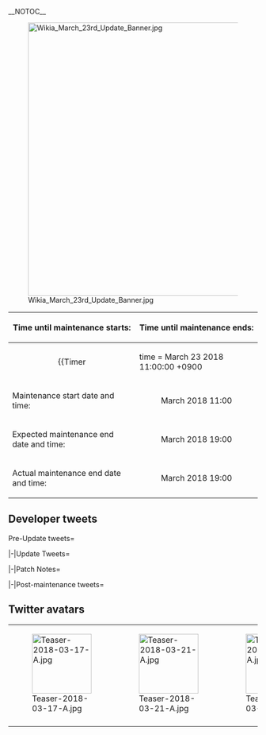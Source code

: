 __NOTOC__

<div style="float:right">{{Edit|Partials/Updates/2018 March {{Ordinal|23}}}}</div>

{{clear}}
[[File:Wikia_March_23rd_Update_Banner.jpg|center|550px|frameless|link=]]
{| class="wikitable"
!Time until maintenance starts:
!Time until maintenance ends:
|-
| align="center" |{{Timer
|time = March 23 2018 11:00:00 +0900
|style = font-weight:bold;
|endClass = Maintstarts
|endText = '''Maintenance has begun.'''}}
| align="center" |{{Timer
|time = March 23 2018 19:00:00 +0900
|style = font-weight:bold;
|endClass = Maintends
|endText = '''Maintenance has ended.'''}}
|-
! scope="row" | Maintenance start date and time:
| align="center" | March {{Ordinal|23}} 2018 11:00
|-
! scope="row" | Expected maintenance end date and time:
| align="center" | March {{Ordinal|23}} 2018 19:00
|-
! scope="row" | Actual maintenance end date and time:
| align="center" | March {{Ordinal|23}} 2018 19:00
|}

{{:Partials/Updates/2018_March_{{Ordinal|23}}/Content|thread=true}}

== Developer tweets ==
<tabber>Pre-Update tweets=
{{MultiTweet
|MultiTweetID = preUpdate
|color = #ace
|title = Pre Update

|link01 = https://twitter.com/KanColle_STAFF/status/975537410283991040
|JP01 = 現在「艦これ」運営鎮守府では、次回以降のアップデートの準備を進めています。佐世保の時雨、呉の雪風と並ぶ、歴戦の駆逐艦「磯風」。そして、その僚艦で共に戦艦「大和」とあの最後の出撃に参加、空を覆う敵機の群れと戦い、未帰還となった彼女。「改」の対空改装【乙改】を実装準備中です！
|EN01 = Currently KanColle Development Team is under the preparation for the release of the next update. The Destroyer 'Isokaze' who had a long term service along Shigure of Sasebo and Yukikaze of Kure. She who was an ally ship to have gone on the Final Sortie with Battleship Yamato and was unable to return after facing a sky fully covered with enemy aircrafts.
We are expected to implement an update of her to receive an Anti-Air specialized Kai Remodel: the Kai B Remodel!
|TL01 = [[User:Shinhwalee|Shinhwalee]]

|link02 = https://twitter.com/KanColle_STAFF/status/976271597731393537
|JP02 = 現在「艦これ」運営鎮守府では、次回「艦これ」稼働全サーバ群メンテナンス＆アップデートの準備を鋭意進めています。次回メンテは【3/23(金) AM11:00】開始予定です。同メンテ突入を以て、冬イベ2018：期間限定海域【捷号決戦！邀撃、レイテ沖海戦(後篇)】は、全作戦完了です。ご留意下さい！
|EN02 = 
|TL02 = 

|link03 = https://twitter.com/KanColle_STAFF/status/976274689352806401
|JP03 = 明後日実施のメンテナンスに伴うアップデートの準備を進めています。歴戦の名駆逐艦「磯風」らと共に第ニ水雷戦隊の一翼として戦艦「大和」最後の出撃を護衛、空を覆う敵艦載機の群れと交戦、未帰還となった第17駆逐隊の一隻。同アプデでは彼女の「改」対空強化改装、【乙改】を実装予定です！
|EN03 = 
|TL03 = 

|link04 = https://twitter.com/KanColle_STAFF/status/976619312206065664
|JP04 = 次回「艦これ」稼働全サーバ群メンテナンス＆アップデートを、明日【3/23(金) 11:00】より実施予定です。同作業完了は【19:00】を予定しています。同メンテ突入時を以て、「艦これ」冬イベント2018：期間限定海域【捷号決戦！邀撃、レイテ沖海戦(後篇)】は全作戦完了となります。
|EN04 = 
|TL04 = 

|link05 = https://twitter.com/KanColle_STAFF/status/976620410434338817
|JP05 = 捷一号作戦レイテ沖海戦、既に作戦を完了している提督の皆さん、大変お疲れさまでした！　現在同作戦海域にて作戦行動中の提督の皆さん、ラストスパート、奮闘と勝利をお祈り致します！　全作戦完了は、明日【3/23(金) AM11:00】の稼働全サーバ群メンテナンス＆アップデート突入時です。
|EN05 = 
|TL05 = 

|link06 = https://twitter.com/KanColle_STAFF/status/976980563675381760
|JP06 = 「艦これ」稼働全サーバ群は、本日この後【11:00】よりメンテナンス＆アップデートを実施致します。同全作業完了は【19:00】を予定しています。本メンテ突入を以て、冬イベ2018：期間限定海域【捷号決戦！邀撃、レイテ沖海戦(後篇)】は、全作戦完了です。提督の皆さん、大変お疲れさまでした！
|EN06 = 
|TL06 = 

|link07 = https://twitter.com/KanColle_STAFF/status/977001375413321728
|JP07 = 本日この後【11:00】より「艦これ」稼働全サーバ群は、メンテナンス＆アップデートに突入致します。同全作業完了は、【19:00】を予定しています。提督の皆さん、ブラウザを閉じ、「艦これ」を一旦終了させて頂きますと幸いです。
|EN07 = 
|TL07 = 

|link08 = 
|JP08 = 
|EN08 = 
|TL08 = 

|link09 = 
|JP09 = 
|EN09 = 
|TL09 = 

|link10 = 
|JP10 = 
|EN10 = 
|TL10 =

|link11 = 
|JP11 = 
|EN11 = 
|TL11 = 

|link12 = 
|JP12 = 
|EN12 = 
|TL12 = 

|link13 = 
|JP13 = 
|EN13 = 
|TL13 = 

|link14 = 
|JP14 = 
|EN14 = 
|TL14 = 

|link15 = 
|JP15 = 
|EN15 = 
|TL15 = 

|link16 = 
|JP16 = 
|EN16 = 
|TL16 = 

|link17 = 
|JP17 = 
|EN17 = 
|TL17 = 

|link18 = 
|JP18 = 
|EN18 = 
|TL18 = 

|link19 = 
|JP19 = 
|EN19 = 
|TL19 = 

|link20 = 
|JP20 = 
|EN20 = 
|TL20 = 

|link21 = 
|JP21 = 
|EN21 = 
|TL21 = 

|link22 = 
|JP22 = 
|EN22 = 
|TL22 = 

|link23 = 
|JP23 = 
|EN23 = 
|TL23 = 

|link24 = 
|JP24 = 
|EN24 = 
|TL24 = 

|link25 = 
|JP25 = 
|EN25 = 
|TL25 = 

|link26 = 
|JP26 = 
|EN26 = 
|TL26 = 

|link27 = 
|JP27 = 
|EN27 = 
|TL27 = 

|link28 = 
|JP28 = 
|EN28 = 
|TL28 = 

|link29 = 
|JP29 = 
|EN29 = 
|TL29 = 

|link30 = 
|JP30 = 
|EN30 = 
|TL30 = 
}}

|-|Update Tweets=
{{MultiTweet
|MultiTweetID = Update
|color = #ace
|title = Update

|link01 = https://twitter.com/KanColle_STAFF/status/977004100570177536
|JP01 = メンテナンス状況：メンテナンス作業、開始しました！
「艦これ」稼働全サーバ群はメンテナンス作業に突入しました。本メンテ開始を以て、今季冬イベ、そして【捷一号作戦】、全作戦完了しました！
捷号決戦に参加された全ての提督の皆さん、大変お疲れさまでした！…ありがとうございました！
|EN01 = 
|TL01 = 

|link02 = https://twitter.com/KanColle_STAFF/status/977041790879477761
|JP02 = メンテナンス状況：稼働各サーバ群はメンテナンス作業実施中です。
現在「艦これ」稼働全サーバ群は、メンテナンス＆アップデート作業を実施中です。作業は中盤のシークエンスに移行中です。本メンテを以て、第一期【捷一号作戦】は全作戦完了しました！提督の皆さん、大変お疲れさまでした！
|EN02 = 
|TL02 = 

|link03 = https://twitter.com/KanColle_STAFF/status/977063212934823936
|JP03 = メンテナンス状況：稼働各サーバ群はメンテナンス作業実施中です。
現在「艦これ」稼働全サーバ群はメンテナンス作業実施中です。作業は中盤のシークエンスに移行中です。本メンテに伴うアップデートでは、少しだけ時期外れですが…新たに30隻以上の艦娘【お返し御礼】等なども実装予定です！
|EN03 = 
|TL03 = 

|link04 = https://twitter.com/KanColle_STAFF/status/977068422931537921
|JP04 = 新たに30隻以上の艦娘【お返し御礼】ボイス等も実装予定…です！
"ボイス"が入らなかった…こちら補足です。
軽巡「矢矧」の佐世保鎮守府【帰郷】ボイスなども実装予定です。少しだけお楽しみに！
|EN04 = 
|TL04 = 

|link05 = https://twitter.com/KanColle_STAFF/status/977094102389899264
|JP05 = メンテナンス状況：稼働各サーバ群はメンテナンス作業実施中です。
現在「艦これ」稼働全サーバ群はメンテナンス作業実施中です。作業は後半のシークエンスに移りました。本メンテでは、春以降に向けてサーバ群の最適化＆強化を実施します。Android版はシステムのアップデートをお願いします。
|EN05 = 
|TL05 = 

|link06 = https://twitter.com/KanColle_STAFF/status/977107003850948609
|JP06 = メンテナンス状況：予定通り、【19:00】完了の見込みです。
本日実施の「艦これ」稼働全サーバ群メンテナンス＆アップデート、現在最終シークエンスに移行しつつあります。この後18:10前後より、本日のメンテナンスに伴うアップデート情報をお知らせしてまいります。
|EN06 = 
|TL06 = 

|link07 = 
|JP07 = 
|EN07 = 
|TL07 = 

|link08 = 
|JP08 = 
|EN08 = 
|TL08 = 

|link09 = 
|JP09 = 
|EN09 = 
|TL09 = 

|link10 = 
|JP10 = 
|EN10 = 
|TL10 =

|link11 = 
|JP11 = 
|EN11 = 
|TL11 = 

|link12 = 
|JP12 = 
|EN12 = 
|TL12 = 

|link13 = 
|JP13 = 
|EN13 = 
|TL13 = 

|link14 = 
|JP14 = 
|EN14 = 
|TL14 = 

|link15 = 
|JP15 = 
|EN15 = 
|TL15 = 

|link16 = 
|JP16 = 
|EN16 = 
|TL16 = 

|link17 = 
|JP17 = 
|EN17 = 
|TL17 = 

|link18 = 
|JP18 = 
|EN18 = 
|TL18 = 

|link19 = 
|JP19 = 
|EN19 = 
|TL19 = 

|link20 = 
|JP20 = 
|EN20 = 
|TL20 = 

|link21 = 
|JP21 = 
|EN21 = 
|TL21 = 

|link22 = 
|JP22 = 
|EN22 = 
|TL22 = 

|link23 = 
|JP23 = 
|EN23 = 
|TL23 = 

|link24 = 
|JP24 = 
|EN24 = 
|TL24 = 

|link25 = 
|JP25 = 
|EN25 = 
|TL25 = 

|link26 = 
|JP26 = 
|EN26 = 
|TL26 = 

|link27 = 
|JP27 = 
|EN27 = 
|TL27 = 

|link28 = 
|JP28 = 
|EN28 = 
|TL28 = 

|link29 = 
|JP29 = 
|EN29 = 
|TL29 = 

|link30 = 
|JP30 = 
|EN30 = 
|TL30 = 

}}

|-|Patch Notes=
{{MultiTweet
|MultiTweetID = patch
|color = #ace
|title = Patch notes


|link01 = https://twitter.com/KanColle_STAFF/status/977110044796833792
|JP01 = 本日【3/23(金)】実施「艦これ」全サーバ群メンテナンスに伴うアップデート情報をお知らせしていきます。
<br>
01▼【冬イベ2018：期間限定海域】作戦終了
冬イベント2018：【捷号決戦！邀撃、レイテ沖海戦(後篇)】全作戦終了です。本作戦に参加された全ての提督の皆さん、大変お疲れさまでした！
|EN01 = 01▼ 【Limited-time Operation: Winter 2018 Event】 End of Operation
All Operations for the Winter 2018 Event: 【Showdown at Operation Shō-Gō! Battle of Leyte Gulf (Part 2)】 has ended.
For the participant admirals, thank you all for your efforts!
|TL01 = [[User:Shinhwalee|Shinhwalee]]

|link02 = https://twitter.com/KanColle_STAFF/status/977111159001071616
|JP02 = 02▼【捷号章】の授与
冬イベ2018において見事エンガノ沖決戦で敵機動部隊を撃破、レイテ沖海戦に勝利した提督方に、捷一号作戦成功を称える【捷号章】を授与致します。
*捷号章は特別な効果効能はありません。
*授与後、戦績画面に格納されます。
*一部の机家具にさりげなく？飾られます。
|EN02 = 02▼ 【Shō-Gō Medal】 Award
For the Admirals who have obtained victory in the Battle of Leyte Gulf by bravely taking down the Enemy Carrier Task Force in the Final Battle in Cape Engano of the Winter 2018 Event, we shall award you with the 【Shō-Gō Medal】, which represents the sucecss of the Shō-Ichi-Gō Operation.
※The Shō-Gō Medal does not have any special ability.
※It will show on your Profile Screen after distribution.
※It will be casually(?) shown on certain Desk furnitures.
|TL02 = [[User:Shinhwalee|Shinhwalee]]

|link03 = https://twitter.com/KanColle_STAFF/status/977111719825752064
|JP03 = 03▼1YB/2YB/KdMB各戦隊の艦娘【決戦mode】解除
捷一号作戦に参加した第一及び第二遊撃部隊、機動部隊本隊各戦隊の艦娘【決戦mode】が解除されます。エンガノ沖で奮戦した「瑞鶴」、多号作戦を駆け抜けた「島風」などの各艦艇が通常の姿に戻ります。
*艦娘【決戦mode】は図鑑に格納されます。
|EN03 = 03▼ End of 1YB/2YB/KdMB Respective Force's Ship Girl 【Decisive Battle Mode】
The participants of the Shō-Ichi-Gō Operation, the 1st & 2nd Strike Force, the Main Carrier Task Force's respective Ship Girls' 【Decisive Battle Mode】 will come to an end.
The Ships such as Zuikaku who had performed furiously in the Cape Engano, and Shimakaze who had gone through the Ta-Go Operation will return to normal.
※ The Ship Girls' 【Decisive Battle Mode】 will be saved in the Library.
|TL03 = [[User:Shinhwalee|Shinhwalee]]

|link04 = https://twitter.com/KanColle_STAFF/status/977112361671643136
|JP04 = 04▼艦娘特別【帰投】ボイスを期間限定実装！
艦娘「捷一号作戦」及び「決戦」ボイス実装終了に共に、「瑞鶴」「金剛」「浦風」「高雄」「愛宕」などに艦娘特別【帰投】ボイスを実装します。今は静かに…どうか休んでください。
*【捷一号作戦】ボイスの一部は、今後艦娘図鑑に格納予定です。
|EN04 = 04▼ Ship Girls' Special 【Return】 Limited-time Voiceline Implementation!
With the End of the Ship Girls' Shō-Ichi-Gō Operation and Decisive Battle Voiceline contents, 
Zuikaku, Kongou, Urakaze, Takao, Atago and etc. will receive a special 【Return】 Voiceline Content.
Please take a good rest for now...
※Certain Voicelines from the 【Shō-Ichi-Gō Operation】 will be saved later under the Ship Girls Library.
|TL04 = [[User:Shinhwalee|Shinhwalee]]

|link05 = https://twitter.com/KanColle_STAFF/status/977113833364889600
|JP05 = 05▼「大井」「北上」に【鎮守府巡り】ボイスを期間限定実装！
大井っちと北上さまに【鎮守府巡り】ボイスを期間限定実装です。かつて鎮守府があったエリア、港や街をぶらりと散策するのも愉しいものです。いつか機会があれば、それぞれの鎮守府跡をぜひ艦娘たちと巡ってみてくださいね…！
|EN05 = 05▼ Limited-time 【Naval Base Tour】 Voicelines Content for Kitakami & Ooi.
Ooi and Kitakami will receive the 【Naval Base Tour】 Limited-time Voiceline.
It will be enjoyable to take a walk in the area where there used to be a Naval Headquarters, and the distance to the Sea Ports.
If you have an opportunity, please take a tour of the remains of each Naval Bases with the Ship Girls! 
|TL05 = [[User:Shinhwalee|Shinhwalee]]

|link06 = https://twitter.com/KanColle_STAFF/status/977114518370205696
|JP06 = 06▼「矢矧」「阿賀野」に佐世保鎮守府【帰郷】ボイスを期間限定実装！
戦いを終え、久しぶりに故郷「佐世保」に帰投した軽巡「阿賀野」と「矢矧」。佐世保に帰郷した二人のオフ時間の母港ボイス、期間限定実装です。機会があれば、「武蔵」の故郷も近い佐世保にもぜひ訪れてみてください。
|EN06 = 06▼ Yahagi & Agano's Sasebo Naval Base 【Return】 Limited-time Voicelines Content!
The Light Cruiseres Agano and Yahagi who had returned back to their home 'Sasebo' after a hard battle.
We will implement the Headquarters Voiceline content for the Two Girls who had returned to Sasebo, taking a good break.
If you have the opportunity, we hope that you would be able to take a visit to Sasebo which is also the home of Musashi.
|TL06 = [[User:Shinhwalee|Shinhwalee]]

|link07 = https://twitter.com/KanColle_STAFF/status/977115257473679360
|JP07 = 07▼「伊勢」「日向」に艦娘【オフタイム】ボイスを期間限定実装！
「捷一号作戦」を終えて帰投した「伊勢」「日向」に艦娘【オフタイム】ボイスを実装しました。母港でオフの時間を過ごす「伊勢」と「日向」。「日向」は何やら力を貯めている気もします。何気にこちらも少しだけお楽しみに！
|EN07 = 07▼ Ise & Hyuuga's Ship Girl 【Off-Time】 Limited-time Voicelines Content!
The Ship Girl 【Off-Time】 Voicelines will be given to Ise and Hyuuga who had returned from the Shō-Ichi-Gō Operation.
Ise and Hyuuga who are taking a break in the Headquarters.
Hyuuga seems to be saving her strength for some reason.
We hope that you take an interest for this content a bit as well!
|TL07 = [[User:Shinhwalee|Shinhwalee]]

|link08 = https://twitter.com/KanColle_STAFF/status/977116179079708672
|JP08 = 08▼艦娘【お返し御礼】ボイスを実装開始！
少し時期外れですが、艦娘【お返し御礼】ボイス…いわゆるホワイトデーボイスを期間限定実装開始です！例年分に加え、「海防艦」はもちろん、「Гангут」「Ташкент」「Richelieu」など、30隻以上にも新規実装開始！彼女たちの嬉しい声もお楽しみに！
|EN08 = 08▼ Ship Girls' 【Gift of Gratitude】 Limited-time Voicelines Content!
Although it's slightly out of timing, the Ship Girls' 【Gift of Gratitude】 Voicelines...
We will implement the limited-time content of the White Day Voicelines!
Along with the annual content, with the Coastal Defense Ships, Gangut, Tashkent, Richelieu and etc. of more than 30 Ship Girls' will receive the new Voiceline content!
Please look forward to the Happy Girls' voicelines!
|TL08 = [[User:Shinhwalee|Shinhwalee]]

|link09 = https://twitter.com/KanColle_STAFF/status/977116779813027840
|JP09 = 09▼【家具屋さん】お品書き「春」の更新 1/2
「家具屋さん」のお品書きが更新され、下記の新家具含む新旧「春」季節家具などが実装されます。
*春の座布団 new!
*春仕様の壁紙
*春色の床
*模様替えお掃除セット
*桜の和のアレンジメント
**桜の開花状況によって、桜の蕾が変化します！
|EN09 = 09▼ Furniture Store 'Spring Season' Content Implementation 1/2
The available products in the Furniture Store has been updated where the following furnitures including new ones will be implemented for the release of New Spring Seasonal Furnitures.
ㆍSpring Futon (NEW!)
ㆍSpring-themed wallpaper
ㆍSpring scenery flooring
ㆍRoom-rearranging cleaning instruments set
ㆍSakura Japanese Arrangements
 ※Depending on the Sakura Flowers' Blooming, the Sakura Flower's Budding will change!
|TL09 = [[User:Shinhwalee|Shinhwalee]]

|link10 = https://twitter.com/KanColle_STAFF/status/977117238267232256
|JP10 = 10▼【家具屋さん】お品書き「春」の更新 2/2
*桜の床
*桜色の壁紙
*お花見窓
*武蔵の掛け軸
*「佐世保鎮守府」掛け軸
*秘書艦と提督の机 new!
**秘書艦によって、日々の執務で何気に大事なあるトコが少しだけ変化する提督の秘書艦の新しい「机」家具です！
|EN10 = 10▼ Furniture Store 'Spring Season' Content Implementation 2/2
ㆍSakura flooring
ㆍPeach Color Wallpaper
ㆍCherry blossom-viewing window
ㆍMusashi's wall scroll
ㆍ"Sasebo Naval Base" scroll
ㆍThe Secretary Ship & Admiral's Desk (NEW!)
※This is a New Desk for the Secretary Ship where depending on who the Secretary Ship is, the important portion of the everyday-duties will change slightly!
|TL10 = [[User:Shinhwalee|Shinhwalee]]

|link11 = https://twitter.com/KanColle_STAFF/status/977117710084489218
|JP11 = 11▼【鎮守府カウンタバー】新艦娘に対応開始！
「鎮守府カウンタバー」が更新され、今冬実装の各新艦娘たちに対応開始します。春も鎮守府カウンターバーをよろしくどうぞ！
※「鎮守府カウンタバー」は特別な家具です。
※飲み物や料理の内容は、秘書艦の嗜好や朝夕などの時間で変化します。
|EN11 = 11▼ 【Naval Base Counter Bar】 New Ship Girls Correspondence!
The Naval Base Counter Bar has been updated, where it will correspond towards the newly released Ship Girls from this Winter.
We hope you the best for the Naval Base Counter Bar for this Spring as well!
※ The Naval Base Counter Bar is a special furniture.
※ The Food and Drinks' content changes depending on the Secretary Ship and the Meal Time.
|TL11 = [[User:Shinhwalee|Shinhwalee]]

|link12 = https://twitter.com/KanColle_STAFF/status/977118468548960256
|JP12 = 12▼【改修工廠(明石の工廠)】新改修メニュー追加実装 1/3
改修工廠(明石の工廠)が拡張され、ある艦娘がサポートすることで
「QF 4.7inch砲 Mk.XII改」
の装備改修が新たに可能になります。
|EN12 = 12▼ 【Akashi's Improvement Arsenal】 New Improvement Menu Addition Update 1/3
The Akashi's Improvement Arsenal has been expanded, where with a certain Ship Girl as the support, the QF 4.7inch Gun Mk.XII Kai will now be available for improvements.
|TL12 = [[User:Shinhwalee|Shinhwalee]]

|link13 = https://twitter.com/KanColle_STAFF/status/977118920044785665
|JP13 = 13▼【改修工廠(明石の工廠)】新改修メニュー追加実装 2/3
改修工廠(明石の工廠)が拡張され、ある艦娘がサポートすることで
「533mm 三連装魚雷」
の装備改修が可能になります。
*同兵装は特に強力な雷撃兵装ではありませんが、北の国の艦艇の装備として地味に有効です。
|EN13 = 13▼ 【Akashi's Improvement Arsenal】 New Improvement Menu Addition Update 2/3
The Akashi's Improvement Arsenal has been expanded, where with a certain Ship Girl as the support, the 533mm Triple Torpedo Mount will now be available for improvements.
※ This equipment isn't really much of a powerful Torpedo, but it may show a slightly better performance on Ships from the Northern Country.
|TL13 = [[User:Shinhwalee|Shinhwalee]]

|link14 = https://twitter.com/KanColle_STAFF/status/977119273771401216
|JP14 = 14▼【改修工廠(明石の工廠)】新改修メニュー追加実装 3/3
改修工廠(明石の工廠)が拡張され、ある艦娘がサポートすることで
「51cm連装砲」
の装備改修が可能になります。
*同兵装は来年度以降のアップデートによって、「試製51cm連装砲」から装備更新することで獲得可能となる予定です。
|EN14 = 14▼ 【Akashi's Improvement Arsenal】 New Improvement Menu Addition Update 3/3
The Akashi's Improvement Arsenal has been expanded, where with a certain Ship Girl as the support, the 51cm Twin Gun Mount will now be available for improvements.
※ This equipment is currently planned to become available to obtain through the remodeling of the Prototype 51cm Twin Gun Mount in an update planned for next year.
|TL14 = [[User:Shinhwalee|Shinhwalee]]

|link15 = https://twitter.com/KanColle_STAFF/status/977119576675598337
|JP15 = 15▼戦艦「武蔵」大型艦建造【建造率】期間限定上昇終了
大和型戦艦二番艦「武蔵」の建造率が、期間限定上昇が本メンテナンスを以て、通常に戻ります。圧倒的な大火力と重装甲を誇る大和型戦艦、引き続き、どうぞよろしくお願い致します！
|EN15 = 15▼ End of the Limited-time Bonus Construction Rate of Musashi in Large Ship Construction
The Yamato-class Battleship 2nd Ship Musashi's construction rate was increased for a limited-time, but through the end of today's Maintenance, it will return to the regular rate.
The Yamato-class Battleships who boast an overwhelming Firepower and heavy armor. We hope you for the best of them!
|TL15 = [[User:Shinhwalee|Shinhwalee]]

|link16 = https://twitter.com/KanColle_STAFF/status/977120027743739905
|JP16 = 16▼改装駆逐艦「初霜」の一部上方修正
改初春型駆逐艦「初霜改二」のパラメータが上方修正され、同艦の
【装甲max】
【火力max】
【対潜】能力
が上方更新されます。
苦しい戦局下を駆け抜け、戦いの終わる直前まで活動を続けていた名駆逐艦。引き続き、どうぞよろしくお願い致します！
|EN16 = 16▼ Remodeled Destroyer Hatsushimo's partial Stats Revision
The Remodeled Hatsuharu-class Destroyer Hatsushimo's parameters have been revised, where this Ship's
MAX Armor, MAX Firepower, and ASW capabilities will be slightly revised.
The Destroyer who had gone through many harsh battles and gave her services until near the end of the war.
We hope you the best for her!
|TL16 = [[User:Shinhwalee|Shinhwalee]]

|link17 = https://twitter.com/KanColle_STAFF/status/977120405818241024
|JP17 = 17▼特型駆逐艦「朧」に艦娘【お出掛けmode】実装開始！
特II型駆逐艦「朧」に艦娘【お出掛けmode】を実装開始します！桜咲く季節になったら、色々なところを艦娘と共に散歩するのもいいですね。特型駆逐艦も引き続き、どうぞよろしくお願い致します！
|EN17 = 17▼ Special Type Destroyer 'Oboro' Ship Girl 【Outing mode】 Update!
The Special Type 2 Destroyer 'Oboro' will receive an update to receive the Ship Girl 【Outing mode】 content!
We think that it will be great for you to take a walk with the Ship Girls with the arrival of the Sakura Flowers Blooming season.
We hope you the best for the Special Type Destroyer!  
|TL17 = [[User:Shinhwalee|Shinhwalee]]

|link18 = https://twitter.com/KanColle_STAFF/status/977120836657192960
|JP18 = 18▼【新任務】の実装 1/2
下記を含む全四種類の【新任務】が実装されます。
*対空兵装の整備拡充
*改装「第十七駆逐隊」、再編始め！
*「第十七駆逐隊」再編任務では、【任務達成ボイス】も同時実装されます。
*同【任務達成ボイス】は今後のアップデートで艦娘図鑑にも格納予定です。
|EN18 = 18▼ 【New Quests】 Update 1/2
We will be implementing an update of 4 New Quests of the following below:
● Reinforcement of the Anti-Air Equipment
● Reorganize the Remodeled 17th Destroyer Division!
※[Reorganize the Remodeled 17th Destroyer Division!] will have a Quest Completion End Voiceline.
※This Voiceline clip will become available in the Library later 
|TL18 = [[User:Shinhwalee|Shinhwalee]]

|link19 = https://twitter.com/KanColle_STAFF/status/977121137032228864
|JP19 = 19▼【新任務】の実装 2/2
下記を含む全四種類の【新任務】が実装されます。
●駆逐隊、特訓始め！   
●精鋭駆逐隊、獅子奮迅！
※各任務の受諾には、それぞれトリガーとなる受諾条件達成が必要です。
※「精鋭駆逐隊、獅子奮迅！」では、選択式で【戦闘詳報】などを獲得することも可能です。
|EN19 = 19▼ 【New Quests】 Update 2/2
We will be implementing an update of 4 New Quests which includes following below:
●Destroyer Squadron, Begin the Special Training!
●Elite Destroyer Squadron, Get Furious!
※To obtain each Quests, you must complete pre-requisite quests to trigger them.
※The Quest 'Elite Destroyer Squadron, Get Furious!' will award you with an 【Action Report】 through a Reward of Choice.
|TL19 = [[User:Shinhwalee|Shinhwalee]]

|link20 = https://twitter.com/KanColle_STAFF/status/977121783827460098
|JP20 = 20▼駆逐艦「浜風」【乙改改装】の実装
敵機の跳梁と脅威に対抗するため、陽炎型駆逐艦「浜風」、その【改】の対空強化if改装【乙改】、「浜風乙改」を実装します。
*同乙改装には、「改装設計図」は不要です。
*同乙改装と同時に、「浜風乙改」以降専用ボイスも更新実装されます。
|EN20 = 20▼ Destroyer 'Hamakaze' Kai-B Remodel Update
To retaliate against the threat of Enemy Aircrafts, an update will be applied for the Kagerou-class Destroyer 'Hamakaze' will receive the "IF" Anti-Air Improvement Kai Remodel, the Kai B remodel.
※ This Type B Remodel does not need a Blueprint.
※ Along with the Type B Remodel, Hamakaze Kai B's exclusive voicelines will be implemented.
|TL20 = [[User:Shinhwalee|Shinhwalee]]

|link21 = https://twitter.com/KanColle_STAFF/status/977122078062080000
|JP21 = 21▼駆逐艦「磯風」【乙改改装】の実装
呉の「雪風」、佐世保の「時雨」と並ぶ歴戦の名駆逐艦「磯風」。彼女の【改】の対空強化if改装【乙改】、「磯風乙改」を実装します！
*同乙改装には、「改装設計図」は不要です。
*同乙改装と同時に、「磯風乙改」以降専用ボイスも更新実装されます。
|EN21 = 21▼ Destroyer 'Isokaze' Kai-B Remodel Update
Kure's Yukikaze, Sasebo's Shigure, and the Destroyer of Long-Service, Isokaze. 
An update will be applied for her to become 'Isokaze Kai B' by receiving the "IF" Anti-Air Improvement Kai Remodel, the Kai B remodel.
※ This Type B Remodel does not need a Blueprint.
※ Along with the Type B Remodel, Isokaze Kai B's exclusive voicelines will be implemented.
|TL21 = [[User:Shinhwalee|Shinhwalee]]

|link22 = 
|JP22 = 
|EN22 = 
|TL22 = 

|link23 = 
|JP23 = 
|EN23 = 
|TL23 = 

|link24 = 
|JP24 = 
|EN24 = 
|TL24 = 

|link25 = 
|JP25 = 
|EN25 = 
|TL25 = 

|link26 = 
|JP26 = 
|EN26 = 
|TL26 = 

|link27 = 
|JP27 = 
|EN27 = 
|TL27 = 

|link28 = 
|JP28 = 
|EN28 = 
|TL28 = 

|link29 = 
|JP29 = 
|EN29 = 
|TL29 = 

|link30 = 
|JP30 = 
|EN30 = 
|TL30 = 
}}

|-|Post-maintenance tweets=
{{MultiTweet
|MultiTweetID = postmaint
|color = #ace
|title = Post-maintenance tweets

|link01 = https://twitter.com/KanColle_STAFF/status/977122792058605568
|JP01 = 
|EN01 = 
|TL01 = 

|link02 = 
|JP02 = 
|EN02 = 
|TL02 = 

|link03 = 
|JP03 = 
|EN03 = 
|TL03 = 

|link04 = 
|JP04 = 
|EN04 = 
|TL04 = 

|link05 = 
|JP05 = 
|EN05 = 
|TL05 = 

|link06 = 
|JP06 = 
|EN06 = 
|TL06 = 

|link07 = 
|JP07 = 
|EN07 = 
|TL07 = 

|link08 = 
|JP08 = 
|EN08 = 
|TL08 = 

|link09 = 
|JP09 = 
|EN09 = 
|TL09 = 

|link10 = 
|JP10 = 
|EN10 = 
|TL10 =

|link11 = 
|JP11 = 
|EN11 = 
|TL11 = 

|link12 = 
|JP12 = 
|EN12 = 
|TL12 = 

|link13 = 
|JP13 = 
|EN13 = 
|TL13 = 

|link14 = 
|JP14 = 
|EN14 = 
|TL14 = 

|link15 = 
|JP15 = 
|EN15 = 
|TL15 = 

|link16 = 
|JP16 = 
|EN16 = 
|TL16 = 

|link17 = 
|JP17 = 
|EN17 = 
|TL17 = 

|link18 = 
|JP18 = 
|EN18 = 
|TL18 = 

|link19 = 
|JP19 = 
|EN19 = 
|TL19 = 

|link20 = 
|JP20 = 
|EN20 = 
|TL20 = 

|link21 = 
|JP21 = 
|EN21 = 
|TL21 = 

|link22 = 
|JP22 = 
|EN22 = 
|TL22 = 

|link23 = 
|JP23 = 
|EN23 = 
|TL23 = 

|link24 = 
|JP24 = 
|EN24 = 
|TL24 = 

|link25 = 
|JP25 = 
|EN25 = 
|TL25 = 

|link26 = 
|JP26 = 
|EN26 = 
|TL26 = 

|link27 = 
|JP27 = 
|EN27 = 
|TL27 = 

|link28 = 
|JP28 = 
|EN28 = 
|TL28 = 

|link29 = 
|JP29 = 
|EN29 = 
|TL29 = 

|link30 = 
|JP30 = 
|EN30 = 
|TL30 = 
}}
</tabber>

== Twitter avatars ==
{| class="wikitable"
| style="width:120px;" |[[File:Teaser-2018-03-17-A.jpg|120px]]
| style="width:120px;" |[[File:Teaser-2018-03-21-A.jpg|120px]]
| style="width:120px;" |[[File:Teaser-2018-03-23-A.jpg|120px]]
| style="width:120px;" |
|-
| style="width:120px;" |
| style="width:120px;" |
| style="width:120px;" |
| style="width:120px;" |
|}